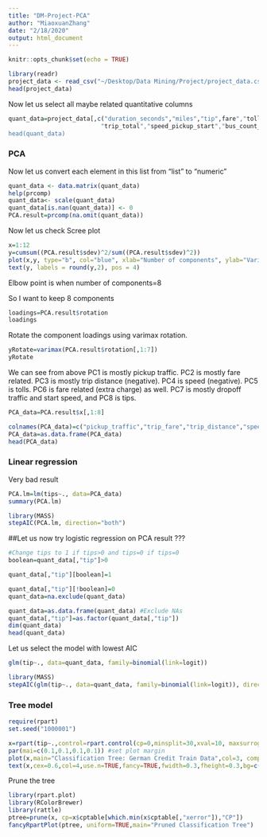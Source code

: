 ```yaml
---
title: "DM-Project-PCA"
author: "MiaoxuanZhang"
date: "2/18/2020"
output: html_document
---
```


```r
knitr::opts_chunk$set(echo = TRUE)
```

```r
library(readr)
project_data <- read_csv("~/Desktop/Data Mining/Project/project_data.csv")
head(project_data)

```
Now let us select all maybe related quantitative columns
```r
quant_data=project_data[,c("duration_seconds","miles","tip",fare","tolls","extra_charges",
                          "trip_total","speed_pickup_start","bus_count_pickup_start","gps_pings_pickup_start","speed_dropoff_end","bus_count_dropoff_end","gps_pings_dropoff_end")]
head(quant_data)
```
### PCA
Now let us convert each element in this list from "list" to "numeric"
```r
quant_data <- data.matrix(quant_data)
help(prcomp)
quant_data<- scale(quant_data)
quant_data[is.nan(quant_data)] <- 0
PCA.result=prcomp(na.omit(quant_data))
```

Now let us check Scree plot
```r
x=1:12
y=cumsum((PCA.result$sdev)^2/sum((PCA.result$sdev)^2))
plot(x,y, type="b", col="blue", xlab="Number of components", ylab="Variance account for")
text(y, labels = round(y,2), pos = 4)
```
Elbow point is when number of components=8

So I want to keep 8 components
```r
loadings=PCA.result$rotation
loadings
```
Rotate the component loadings using varimax rotation.
```r
yRotate=varimax(PCA.result$rotation[,1:7])
yRotate
```
We can see from above PC1 is mostly pickup traffic. PC2 is mostly fare related. PC3 is mostly trip distance (negative). PC4 is speed (negative). PC5 is tolls. PC6 is fare related (extra charge) as well. PC7 is mostly dropoff traffic and start speed, and PC8 is tips. 

```r
PCA_data=PCA.result$x[,1:8]
```

```r
colnames(PCA_data)=c("pickup_traffic","trip_fare","trip_distance","speed","tolls","extra charge","pick_up speed and drop_off traffic","tips")
PCA_data=as.data.frame(PCA_data)
head(PCA_data)


```

### Linear regression
Very bad result
```r
PCA.lm=lm(tips~., data=PCA_data)
summary(PCA.lm) 
```


```r
library(MASS)
stepAIC(PCA.lm, direction="both")
```

##Let us now try logistic regression on PCA result ???
```r
#Change tips to 1 if tips>0 and tips=0 if tips=0
boolean=quant_data[,"tip"]>0

quant_data[,"tip"][boolean]=1

quant_data[,"tip"][!boolean]=0
quant_data=na.exclude(quant_data)

quant_data=as.data.frame(quant_data) #Exclude NAs
quant_data[,"tip"]=as.factor(quant_data[,"tip"])
dim(quant_data)
head(quant_data)
```

Let us select the model with lowest AIC
```r
glm(tip~., data=quant_data, family=binomial(link=logit))

```

```r
library(MASS)
stepAIC(glm(tip~., data=quant_data, family=binomial(link=logit)), direction="both", maxit=100)
```

### Tree model
```r
require(rpart)
set.seed("1000001")

x=rpart(tip~.,control=rpart.control(cp=0,minsplit=30,xval=10, maxsurrogate=0), data=quant_data)
par(mai=c(0.1,0.1,0.1,0.1)) #set plot margin
plot(x,main="Classification Tree: German Credit Train Data",col=3, compress=TRUE, branch=0.2,uniform=TRUE)
text(x,cex=0.6,col=4,use.n=TRUE,fancy=TRUE,fwidth=0.3,fheight=0.3,bg=c(5))
```
Prune the tree
```r
library(rpart.plot)
library(RColorBrewer)
library(rattle)
ptree=prune(x, cp=x$cptable[which.min(x$cptable[,"xerror"]),"CP"])
fancyRpartPlot(ptree, uniform=TRUE,main="Pruned Classification Tree")
```







